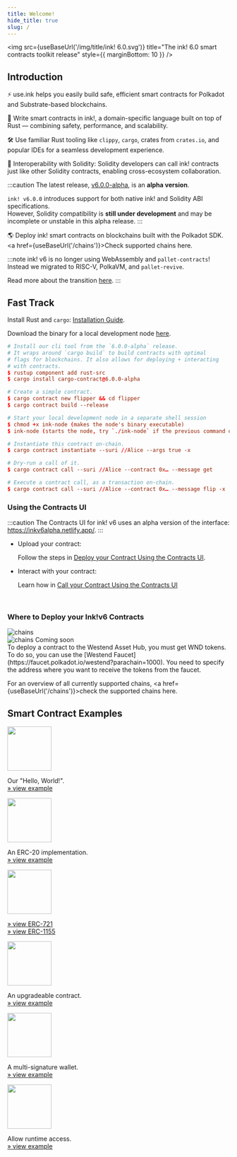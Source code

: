 ```yaml
---
title: Welcome!
hide_title: true
slug: /
---
```


<head>
    <meta name="title" content="ink! Developer Documentation" />
    <meta
      name="description"
      content="Developer docs for ink!, the Rust smart contract language of Polkadot. Running on RISC-V and PolkaVM."
    />
    <meta name="keywords" content="Smart contracts, Rust, Polkadot, PolkaVM, RISC-V" />
    <meta property="og:title" content="ink! Developer Documentation" />
    <meta property="og:description" content="Developer docs for ink!, the Rust smart contract language of Polkadot. Running on RISC-V and PolkaVM." />
</head>


<img src={useBaseUrl('/img/title/ink! 6.0.svg')} title="The ink! 6.0 smart contracts toolkit release" style={{ marginBottom: 10 }} />

## Introduction

⚡️ use.ink helps you easily build safe, efficient smart contracts for Polkadot and Substrate-based blockchains.

🚀 Write smart contracts in ink!, a domain-specific language built on top of Rust — combining safety, performance, and scalability.

🛠 Use familiar Rust tooling like <code>clippy</code>, <code>cargo</code>, crates from <code>crates.io</code>, and popular IDEs for a seamless development experience.

🤝 Interoperability with Solidity: Solidity developers can call ink! contracts just like other Solidity contracts, enabling cross-ecosystem collaboration.

:::caution
The latest release, [v6.0.0-alpha](https://github.com/use-ink/ink/releases/tag/v6.0.0-alpha), is an **alpha version**.

`ink! v6.0.0` introduces support for both native ink! and Solidity ABI specifications.  
However, Solidity compatibility is **still under development** and may be incomplete or unstable in this alpha release.
:::

🌎 Deploy ink! smart contracts on blockchains built with the Polkadot SDK. <a href={useBaseUrl('/chains')}>Check supported chains here.</a>

:::note
ink! v6 is no longer using WebAssembly and `pallet-contracts`!
Instead we migrated to RISC-V, PolkaVM, and `pallet-revive`.

Read more about the transition [here](../faq/migrating-from-ink-5-to-6.md).
:::

## Fast Track

Install Rust and `cargo`: [Installation Guide](https://doc.rust-lang.org/cargo/getting-started/installation.html).

Download the binary for a local development node [here](https://github.com/use-ink/ink-node/releases).

```toml
# Install our cli tool from the `6.0.0-alpha` release.
# It wraps around `cargo build` to build contracts with optimal
# flags for blockchains. It also allows for deploying + interacting
# with contracts.
$ rustup component add rust-src
$ cargo install cargo-contract@6.0.0-alpha

# Create a simple contract.
$ cargo contract new flipper && cd flipper
$ cargo contract build --release

# Start your local development node in a separate shell session
$ chmod +x ink-node (makes the node's binary executable)
$ ink-node (starts the node, try `./ink-node` if the previous command doesn't work)

# Instantiate this contract on-chain.
$ cargo contract instantiate --suri //Alice --args true -x

# Dry-run a call of it.
$ cargo contract call --suri //Alice --contract 0x… --message get

# Execute a contract call, as a transaction on-chain.
$ cargo contract call --suri //Alice --contract 0x… --message flip -x
```

### Using the Contracts UI
:::caution
The Contracts UI for ink! v6 uses an alpha version of the interface: https://inkv6alpha.netlify.app/.
:::

- Upload your contract:

    Follow the steps in [Deploy your Contract Using the Contracts UI](../getting-started/deploying.md#using-the-contracts-ui).

- Interact with your contract:

    Learn how in [Call your Contract Using the Contracts UI](../getting-started/calling.md#using-the-contracts-ui)

<br/>

### Where to Deploy your Ink!v6 Contracts
<div className="grid grid-cols-2 gap-4 lg:grid-cols-3">
  <img
    src={useBaseUrl('/img/chains/assethub.svg')}
    alt="chains"
    className="w-full h-full mx-auto mix-blend-lighten max-h-[48px]"
  />

  <div className="flex flex-col items-center justify-center text-center">
    <img
      src={useBaseUrl('/img/chains/polkadot-pop-network.svg')}
      alt="chains"
      className="w-auto h-[48px] mx-auto mix-blend-lighten font-freude"
    />
    <span className="mt-2 px-3 py-1 text-sm font-bold text-white bg-red-600 rounded-full shadow-md">
      Coming soon
    </span>
  </div>
</div>
To deploy a contract to the Westend Asset Hub, you must get WND tokens. To do so, you can use the [Westend Faucet](https://faucet.polkadot.io/westend?parachain=1000). You need to specify the address where you want to receive the tokens from the faucet.

For an overview of all currently supported chains, <a href={useBaseUrl('/chains')}>check the supported chains here.</a>

## Smart Contract Examples

<div className="grid grid-cols-1 md:grid-cols-2 xl:grid-cols-3 gap-4">
    <div class="bubble-box [&_p]:!mb-0">
        <a href="https://github.com/use-ink/ink-examples/tree/main/flipper"><img src={useBaseUrl('/img/icons/flipper.svg')} width="100" /></a>
        <p class="mb-0 text-center">
            Our "Hello, World!".<br/>
            <a href="https://github.com/use-ink/ink-examples/tree/main/flipper">» view example</a>
        </p>
    </div>
    <div class="bubble-box [&_p]:!mb-0">
        <a href="https://github.com/use-ink/ink-examples/tree/main/erc20"><img src={useBaseUrl('/img/icons/erc20.svg')} width="100" /></a>
        <p class="text-center text-red-500">
            An ERC-20 implementation.<br/>
            <a href="https://github.com/use-ink/ink-examples/tree/main/erc20">» view example</a>
        </p>
    </div>
    <div class="bubble-box [&_p]:!mb-0">
        <a href="https://github.com/use-ink/ink-examples/tree/main/erc721"><img src={useBaseUrl('/img/icons/nft.svg')} width="100" /></a>
        <p class="text-center">
            <a href="https://github.com/use-ink/ink-examples/tree/main/erc721">» view ERC-721</a>
            <br/>
            <a href="https://github.com/use-ink/ink-examples/tree/main/erc1155">» view ERC-1155</a>
        </p>
    </div>
    <div class="bubble-box [&_p]:!mb-0">
        <a href="https://github.com/use-ink/ink-examples/tree/main/upgradeable-contracts"><img src={useBaseUrl('/img/icons/upgradable.svg')} width="100" /></a>
        <p class="text-center">
            An upgradeable contract.<br/>
            <a href="https://github.com/use-ink/ink-examples/tree/main/upgradeable-contracts">» view example</a>
        </p>
    </div>
    <div class="bubble-box [&_p]:!mb-0">
        <a href="https://github.com/use-ink/ink-examples/tree/main/multisig"><img src={useBaseUrl('/img/icons/multisig.svg')} width="100" /></a>
        <p class="text-center">
            A multi-signature wallet.<br/>
            <a href="https://github.com/use-ink/ink-examples/tree/main/multisig">» view example</a>
        </p>
    </div>
    <div class="bubble-box [&_p]:!mb-0">
        <a href="https://github.com/use-ink/ink-examples/tree/main/rand-extension"><img src={useBaseUrl('/img/icons/rand-extension.svg')} width="100" /></a>
        <p class="text-center">
            Allow runtime access.<br/>
            <a href="https://github.com/use-ink/ink-examples/tree/main/rand-extension">» view example</a>
        </p>
    </div>
</div>

